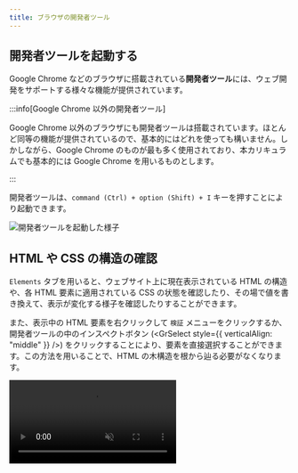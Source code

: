 ```yaml
---
title: ブラウザの開発者ツール
---
```



## 開発者ツールを起動する

Google Chrome などのブラウザに搭載されている**開発者ツール**には、ウェブ開発をサポートする様々な機能が提供されています。

:::info[Google Chrome 以外の開発者ツール]

Google Chrome 以外のブラウザにも開発者ツールは搭載されています。ほとんど同等の機能が提供されているので、基本的にはどれを使っても構いません。しかしながら、Google Chrome のものが最も多く使用されており、本カリキュラムでも基本的には Google Chrome を用いるものとします。

:::

開発者ツールは、`command (Ctrl) + option (Shift) + I` キーを押すことにより起動できます。

![開発者ツールを起動した様子](open-inspector.png)

## HTML や CSS の構造の確認

`Elements` タブを用いると、ウェブサイト上に現在表示されている HTML の構造や、各 HTML 要素に適用されている CSS の状態を確認したり、その場で値を書き換えて、表示が変化する様子を確認したりすることができます。

また、表示中の HTML 要素を右クリックして `検証` メニューをクリックするか、開発者ツールの中のインスペクトボタン (<GrSelect style={{ verticalAlign: "middle" }} />) をクリックすることにより、要素を直接選択することができます。この方法を用いることで、HTML の木構造を根から辿る必要がなくなります。

<video src={inspectElementsVideo} muted autoPlay loop controls />

### 課題

あなたのお気に入りのニュースサイトの記事をひとつ選び、その中に現れる人物名を、 `Elements` タブの機能を用いて自分の名前に変えてみましょう。悪用厳禁です！

## デバッガ

**デバッガ** は、プログラムのバグを探し、解決するために役立つソフトウェアです。ブラウザの開発者ツールには、通常 JavaScript のデバッガが搭載されています。

デバッガを用いることで、プログラムが実行される様子を細かく観測することができます。次のプログラムで試してみましょう。

```html title="index.html"
<!doctype html>
<html lang="ja">
  <head>
    <meta charset="utf-8" />
    <title>Title</title>
  </head>
  <body>
    <div id="result"></div>
    <script src="./script.js"></script>
  </body>
</html>
```

```javascript title=script.js
function add(a, b) {
  return a + b;
}

const resultElement = document.getElementById("result");
const sum = add(3, 4);
resultElement.textContent = sum;
```

JavaScript のデバッガは主に `Sources` タブから用います。まずはこのタブを開き、サイドパネルに表示された `script.js` を開きましょう。

![デバッガでファイルを開く](./open-file-in-debugger.png)

続いて、5 行目の行番号が表示されている部分をクリックして**ブレークポイント**を設置します。この状態でブラウザを更新してみてください。

JavaScript の実行がブレークポイントを設定した地点に差し掛かると、プログラムの実行がデバッガにより一時停止されます。

:::info

上記のプログラムにおいて、ページの読み込みの完了時にはすでに JavaScript の実行が終わっています。このため、ブレークポイントを設置した行のプログラムは、ページを更新するまで再度実行されません。

:::

:::warning

下の画像の中の、緑色の四角で表示されている部分は、**これから実行されようとしている行**を表します。つまり、5 行目のプログラムは、この時点ではまだ実行されていません。

:::

![ブレークポイントの設置](./set-breakpoint.png)

続いて、**ステップ オーバー**ボタンを押します。ステップ オーバーは、現在の行を実行し、次の行に進む操作です。これにより、緑色の四角が 6 行目に移ります。

![ステップ オーバー](./step-over.png)

この状態で、`resultElement` の部分にマウスカーソルを乗せてみましょう。`resultElement` 変数の中身が表示されます。変数の値がオブジェクトの場合は、その内部を見ることもできます。おなじみの `textContent` プロパティなども存在していることが分かりますね。

![オブジェクトの中身を見る](./inspect-object.png)

次は、**ステップ イン**ボタンを押してみましょう。現在の行が関数呼び出しだった場合、実行が関数の中に移ります。

![ステップ イン](./step-in.png)

右側のパネルの `Call Stack` (**コール スタック**) 部分を見てみてください。ここには、現在実行されている関数が、どの順番で実行されているのかが表示されています。この場合は、`script.js` というファイルの 6 行目から `add` 関数が呼び出されていることが分かります。

![コール スタック](./call-stack.png)

最後に、**ステップ アウト**ボタンを押しましょう。このボタンを押すと、現在実行されている関数が最後まで実行され、呼び出し元の関数の実行に戻ります。

![ステップ アウト](./step-out.png)

:::tip[`console.log`]

デバッガを使わずに、`console.log` を使ってデバッグすることもできます。`console.log` は、ブラウザの開発者ツールの `Console` に値を出力する関数です。
以下のプログラムは `x` と `y` の和を出力するプログラムですが、`console.log` を使ってプログラムの実行中に値の変化を確認したり、エラーが発生した際に原因を特定することができます。

```javascript
const x = 5;
const y = 10;
const sum = x + y;
console.log("x + y = ", sum);
```

:::

### 課題

次のプログラムの 5 行目では、`add` 関数は 3 回実行されます。どのような順番で関数が呼び出されているか、デバッガを用いて確認してみてください。

```javascript title=script.js
function add(a, b) {
  return a + b;
}

const result = add(add(1, 2), add(3, 4));
document.write(result);
```
